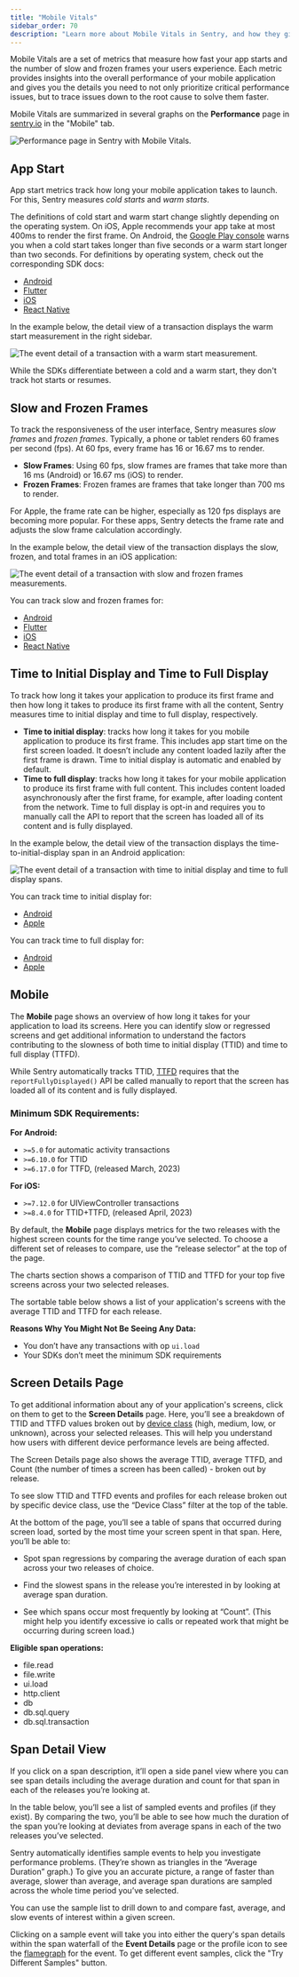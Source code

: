 ```yaml
---
title: "Mobile Vitals"
sidebar_order: 70
description: "Learn more about Mobile Vitals in Sentry, and how they give you a better understanding of your mobile application's health."
---
```


Mobile Vitals are a set of metrics that measure how fast your app starts and the number of slow and frozen frames your users experience. Each metric provides insights into the overall performance of your mobile application and gives you the details you need to not only prioritize critical performance issues, but to trace issues down to the root cause to solve them faster.

Mobile Vitals are summarized in several graphs on the **Performance** page in [sentry.io](https://sentry.io) in the "Mobile" tab.

![Performance page in Sentry with Mobile Vitals.](01_full_widget_mobile.png)

## App Start

App start metrics track how long your mobile application takes to launch. For this, Sentry measures _cold starts_ and _warm starts_.

The definitions of cold start and warm start change slightly depending on the operating system. On iOS, Apple recommends your app take at most 400ms to render the first frame. On Android, the [Google Play console](https://developer.android.com/topic/performance/vitals/launch-time#av) warns you when a cold start takes longer than five seconds or a warm start longer than two seconds. For definitions by operating system, check out the corresponding SDK docs:

- [Android](/platforms/android/performance/instrumentation/automatic-instrumentation/#app-start-instrumentation)
- [Flutter](/platforms/flutter/performance/instrumentation/automatic-instrumentation/#app-start-instrumentation)
- [iOS](/platforms/apple/guides/ios/performance/instrumentation/automatic-instrumentation/#app-start-tracking)
- [React Native](/platforms/react-native/performance/instrumentation/automatic-instrumentation/#app-start-instrumentation)

In the example below, the detail view of a transaction displays the warm start measurement in the right sidebar.

![The event detail of a transaction with a warm start measurement.](app-start-transaction.png)

While the SDKs differentiate between a cold and a warm start, they don't track hot starts or resumes.

## Slow and Frozen Frames

To track the responsiveness of the user interface, Sentry measures _slow frames_ and _frozen frames_. Typically, a phone or tablet renders 60 frames per second (fps). At 60 fps, every frame has 16 or 16.67 ms to render.

- **Slow Frames**: Using 60 fps, slow frames are frames that take more than 16 ms (Android) or 16.67 ms (iOS) to render.
- **Frozen Frames**: Frozen frames are frames that take longer than 700 ms to render.

For Apple, the frame rate can be higher, especially as 120 fps displays are becoming more popular. For these apps, Sentry detects the frame rate and adjusts the slow frame calculation accordingly.

In the example below, the detail view of the transaction displays the slow, frozen, and total frames in an iOS application:

![The event detail of a transaction with slow and frozen frames measurements.](slow-frozen-frames.png)

You can track slow and frozen frames for:

- [Android](/platforms/android/performance/instrumentation/automatic-instrumentation/#slow-and-frozen-frames)
- [Flutter](/platforms/flutter/performance/instrumentation/automatic-instrumentation/#slow-and-frozen-frames)
- [iOS](/platforms/apple/guides/ios/performance/instrumentation/automatic-instrumentation/#slow-and-frozen-frames)
- [React Native](/platforms/react-native/performance/instrumentation/automatic-instrumentation/#slow-and-frozen-frames)

## Time to Initial Display and Time to Full Display

To track how long it takes your application to produce its first frame and then how long it takes to produce its first frame with all the content, Sentry measures time to initial display and time to full display, respectively.

- **Time to initial display**: tracks how long it takes for you mobile application to produce its first frame. This includes app start time on the first screen loaded. It doesn’t include any content loaded lazily after the first frame is drawn. Time to initial display is automatic and enabled by default.
- **Time to full display**: tracks how long it takes for your mobile application to produce its first frame with full content. This includes content loaded asynchronously after the first frame, for example, after loading content from the network. Time to full display is opt-in and requires you to manually call the API to report that the screen has loaded all of its content and is fully displayed.

In the example below, the detail view of the transaction displays the time-to-initial-display span in an Android application:

![The event detail of a transaction with time to initial display and time to full display spans.](time-to-initial-full-display.png)

You can track time to initial display for:

- [Android](/platforms/android/performance/instrumentation/automatic-instrumentation/#time-to-initial-display)
- [Apple](/platforms/apple/performance/instrumentation/automatic-instrumentation/#time-to-initial-display)

You can track time to full display for:

- [Android](/platforms/android/performance/instrumentation/automatic-instrumentation/#time-to-full-display)
- [Apple](/platforms/apple/performance/instrumentation/automatic-instrumentation/#time-to-full-display)

## Mobile

The **Mobile** page shows an overview of how long it takes for your application to load its screens. Here you can identify slow or regressed screens and get additional information to understand the factors contributing to the slowness of both time to initial display (TTID) and time to full display (TTFD).

While Sentry automatically tracks TTID, [TTFD](#time-to-initial-display-and-time-to-full-display) requires that the `reportFullyDisplayed()` API be called manually to report that the screen has loaded all of its content and is fully displayed.

### Minimum SDK Requirements:

**For Android:**

- `>=5.0` for automatic activity transactions
- `>=6.10.0` for TTID
- `>=6.17.0` for TTFD, (released March, 2023)

**For iOS:**

- `>=7.12.0` for UIViewController transactions
- `>=8.4.0` for TTID+TTFD, (released April, 2023)

By default, the **Mobile** page displays metrics for the two releases with the highest screen counts for the time range you’ve selected. To choose a different set of releases to compare, use the “release selector” at the top of the page.

The charts section shows a comparison of TTID and TTFD for your top five screens across your two selected releases.

The sortable table below shows a list of your application's screens with the average TTID and TTFD for each release.

**Reasons Why You Might Not Be Seeing Any Data:**

- You don’t have any transactions with op `ui.load`
- Your SDKs don’t meet the minimum SDK requirements

## Screen Details Page

To get additional information about any of your application's screens, click on them to get to the **Screen Details** page. Here, you’ll see a breakdown of TTID and TTFD values broken out by [device class](/product/reference/search/searchable-properties/#device-classification) (high, medium, low, or unknown), across your selected releases. This will help you understand how users with different device performance levels are being affected.

The Screen Details page also shows the average TTID, average TTFD, and Count (the number of times a screen has been called) - broken out by release.

To see slow TTID and TTFD events and profiles for each release broken out by specific device class, use the “Device Class” filter at the top of the table.

At the bottom of the page, you’ll see a table of spans that occurred during screen load, sorted by the most time your screen spent in that span. Here, you’ll be able to:

- Spot span regressions by comparing the average duration of each span across your two releases of choice.

- Find the slowest spans in the release you’re interested in by looking at average span duration.

- See which spans occur most frequently by looking at “Count”. (This might help you identify excessive io calls or repeated work that might be occurring during screen load.)

**Eligible span operations:**

- file.read
- file.write
- ui.load
- http.client
- db
- db.sql.query
- db.sql.transaction

## Span Detail View

If you click on a span description, it’ll open a side panel view where you can see span details including the average duration and count for that span in each of the releases you’re looking at.

In the table below, you’ll see a list of sampled events and profiles (if they exist). By comparing the two, you’ll be able to see how much the duration of the span you’re looking at deviates from average spans in each of the two releases you’ve selected.

Sentry automatically identifies sample events to help you investigate performance problems. (They’re shown as triangles in the “Average Duration” graph.) To give you an accurate picture, a range of faster than average, slower than average, and average span durations are sampled across the whole time period you’ve selected.

You can use the sample list to drill down to and compare fast, average, and slow events of interest within a given screen.

Clicking on a sample event will take you into either the query's span details within the span waterfall of the **Event Details** page or the profile icon to see the [flamegraph](/product/profiling/flame-charts-graphs/) for the event. To get different event samples, click the "Try Different Samples" button.
